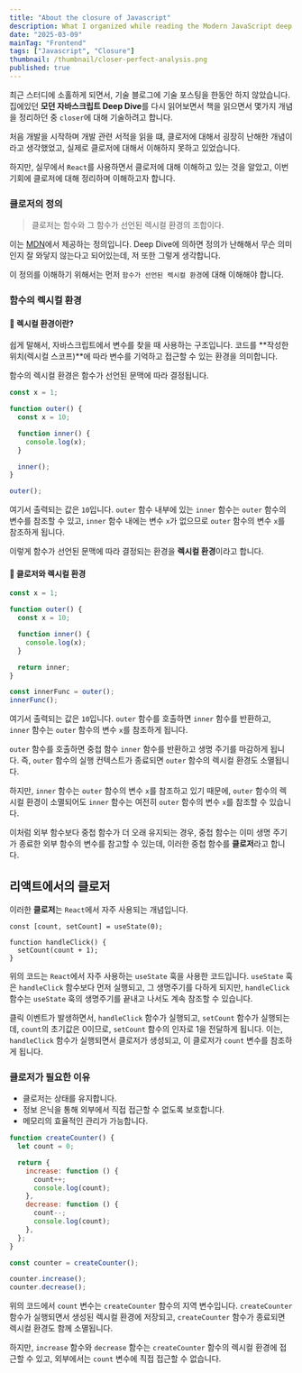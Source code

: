 ```yaml
---
title: "About the closure of Javascript"
description: What I organized while reading the Modern JavaScript deep dive book
date: "2025-03-09"
mainTag: "Frontend"
tags: ["Javascript", "Closure"]
thumbnail: /thumbnail/closer-perfect-analysis.png
published: true
---
```


최근 스터디에 소홀하게 되면서, 기술 블로그에 기술 포스팅을 한동안 하지 않았습니다.
집에있던 **모던 자바스크립트 Deep Dive**를 다시 읽어보면서 책을 읽으면서 몇가지 개념을 정리하던 중
`closer`에 대해 기술하려고 합니다.

처음 개발을 시작하며 개발 관련 서적을 읽을 떄,
클로저에 대해서 굉장히 난해한 개념이라고 생각했었고, 실제로 클로저에 대해서 이해하지 못하고 있었습니다.

하지만, 실무에서 `React`를 사용하면서 클로저에 대해 이해하고 있는 것을 알았고,
이번 기회에 클로저에 대해 정리하며 이해하고자 합니다.

### 클로저의 정의

> 클로저는 함수와 그 함수가 선언된 렉시컬 환경의 조합이다.

이는 [MDN](https://developer.mozilla.org/ko/docs/Web/JavaScript/Closures)에서 제공하는 정의입니다.
Deep Dive에 의하면 정의가 난해해서 무슨 의미인지 잘 와닿지 않는다고 되어있는데, 저 또한 그렇게 생각합니다.

이 정의를 이해하기 위해서는 먼저 `함수가 선언된 렉시컬 환경`에 대해 이해해야 합니다.

### 함수의 렉시컬 환경

#### 📌 렉시컬 환경이란?

쉽게 말해서, 자바스크립트에서 변수를 찾을 때 사용하는 구조입니다.
코드를 **작성한 위치(렉시컬 스코프)**에 따라 변수를 기억하고 접근할 수 있는 환경을 의미합니다.

함수의 렉시컬 환경은 함수가 선언된 문맥에 따라 결정됩니다.

```js
const x = 1;

function outer() {
  const x = 10;

  function inner() {
    console.log(x);
  }

  inner();
}

outer();
```

여기서 출력되는 값은 `10`입니다.
`outer` 함수 내부에 있는 `inner` 함수는 `outer` 함수의 변수를 참조할 수 있고,
`inner` 함수 내에는 변수 `x`가 없으므로 `outer` 함수의 변수 `x`를 참조하게 됩니다.

이렇게 함수가 선언된 문맥에 따라 결정되는 환경을 **렉시컬 환경**이라고 합니다.

#### 📌 클로저와 렉시컬 환경

```js
const x = 1;

function outer() {
  const x = 10;

  function inner() {
    console.log(x);
  }

  return inner;
}

const innerFunc = outer();
innerFunc();
```

여기서 출력되는 값은 `10`입니다.
`outer` 함수를 호출하면 `inner` 함수를 반환하고, `inner` 함수는 `outer` 함수의 변수 `x`를 참조하게 됩니다.

`outer` 함수를 호출하면 중첩 함수 `inner` 함수를 반환하고 생명 주기를 마감하게 됩니다.
즉, `outer` 함수의 실행 컨텍스트가 종료되면 `outer` 함수의 렉시컬 환경도 소멸됩니다.

하지만, `inner` 함수는 `outer` 함수의 변수 `x`를 참조하고 있기 때문에,
`outer` 함수의 렉시컬 환경이 소멸되어도 `inner` 함수는 여전히 `outer` 함수의 변수 `x`를 참조할 수 있습니다.

이처럼 외부 함수보다 중첩 함수가 더 오래 유지되는 경우, 중첩 함수는 이미 생명 주기가 종료한 외부 함수의 변수를 참고할 수 있는데,
이러한 중첩 함수를 **클로저**라고 합니다.

## 리액트에서의 클로저

이러한 **클로저**는 `React`에서 자주 사용되는 개념입니다.

```tsx
const [count, setCount] = useState(0);

function handleClick() {
  setCount(count + 1);
}
```

위의 코드는 `React`에서 자주 사용하는 `useState` 훅을 사용한 코드입니다.
`useState` 훅은 `handleClick` 함수보다 먼저 실행되고, 그 생명주기를 다하게 되지만,
`handleClick` 함수는 `useState` 훅의 생명주기를 끝내고 나서도 계속 참조할 수 있습니다.

클릭 이벤트가 발생하면서, `handleClick` 함수가 실행되고, `setCount` 함수가 실행되는데,
`count`의 초기값은 0이므로, `setCount` 함수의 인자로 1을 전달하게 됩니다.
이는, `handleClick` 함수가 실행되면서 클로저가 생성되고, 이 클로저가 `count` 변수를 참조하게 됩니다.

### 클로저가 필요한 이유

- 클로저는 상태를 유지합니다.
- 정보 은닉을 통해 외부에서 직접 접근할 수 없도록 보호합니다.
- 메모리의 효율적인 관리가 가능합니다.

```js
function createCounter() {
  let count = 0;

  return {
    increase: function () {
      count++;
      console.log(count);
    },
    decrease: function () {
      count--;
      console.log(count);
    },
  };
}

const counter = createCounter();

counter.increase();
counter.decrease();
```

위의 코드에서 `count` 변수는 `createCounter` 함수의 지역 변수입니다.
`createCounter` 함수가 실행되면서 생성된 렉시컬 환경에 저장되고,
`createCounter` 함수가 종료되면 렉시컬 환경도 함께 소멸됩니다.

하지만, `increase` 함수와 `decrease` 함수는 `createCounter` 함수의 렉시컬 환경에 접근할 수 있고,
외부에서는 `count` 변수에 직접 접근할 수 없습니다.
